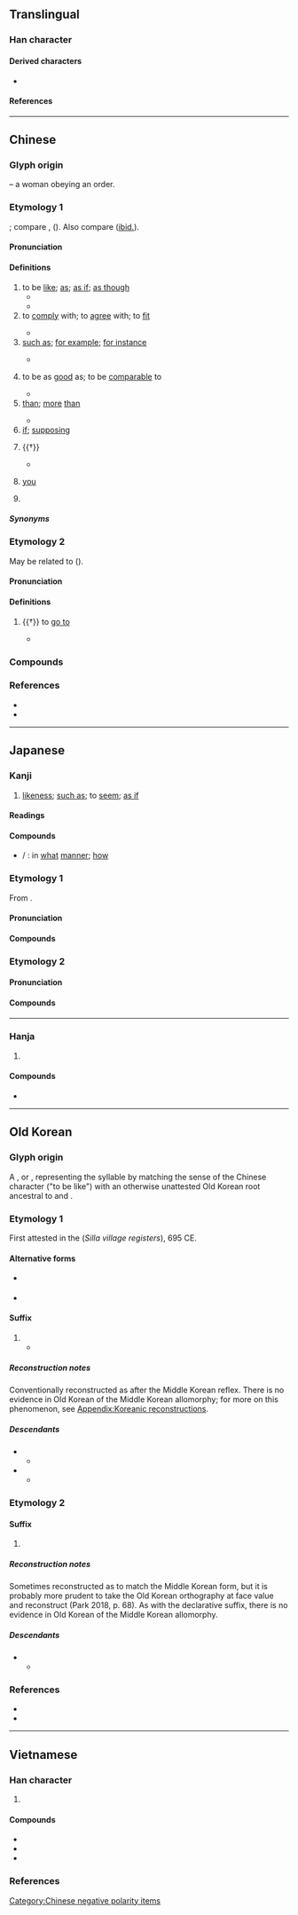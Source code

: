 {{character info}}
==Translingual==
{{stroke order|strokes=6}}
{{stroke order|type=animate}}

===Han character===
{{Han char|rn=38|rad=女|as=03|sn=6|four=46400|canj=VR|ids=⿰女口}}

====Derived characters====
* {{l|mul|[[侞]], [[𢘾]], [[𫼰]], [[洳]], [[𬍣]], [[𥆃]], [[𥞚]], [[𦀌]], [[袽]], [[銣]]([[铷]]), [[𨚴]], [[𬷑]], [[茹]], [[㾒]], [[筎]], [[𩂰]], [[𬼤]], [[𭄥]], [[帤]], [[𭚯]], [[恕]], [[挐]], [[桇]], [[𤈟]], [[𤥏]], [[𤯥]], [[𥙦]], [[㖲]], [[𥹡]], [[絮]], [[𧊟]], [[䘫]], [[𧧏]], [[𨦔]], [[𨾵]], [[𩶯]], [[鴽]]([[𫛪]]), [[𩴿]]}}

====References====
{{Han ref|kx=0255.210|dkj=06060|hdz=21025.090|uh=5982}}

----

==Chinese==
{{zh-forms|alt=⿰女⿶凵人-clerical script}}

===Glyph origin===
{{Han etym}}
{{Han compound|女|口|ls=ic|ls2=psc|c1=p|c2=s|t1=woman|t2=mouth}} – a woman obeying an order.

===Etymology 1===
{{der|zh|sit}}; compare {{cog|mro|tr=na|t=to be so}}, {{cog|lus|na nâ nâ||it being so; since}} ({{zh-ref|Schuessler, 2007}}). Also compare {{cog|omx|tr=ñaṅ|t=resembling; like}} ([[ibid.]]).

====Pronunciation====
{{zh-pron
|m=rú
|m-s=ru2
|c=jyu4
|c-t=ngui3
|g=eo4
|h=pfs=yì;gd=yi2
|j=ru1
|mb=ṳ̌/lǔ
|mb_note=ṳ̌ - colloquial; lǔ - literary
|md=ṳ̀
|mn=xm,qz,ly,tp:lû/qz,ha:lîr/jj:lî/zz:jî/zz,kh:jû
|mn-t=ru5
|w=3zr
|x=y2
|mc=y
|oc=2,y
|ma=y
|cat=v,prep,con,pn,postp,pron
}}
{{rfp|dng|Dungan}}

====Definitions====
{{zh-hanzi}}

# to be [[like]]; [[as]]; [[as if]]; [[as though]]
#* {{zh-x|遂 為{wéi} 母子 如初。|Thus they were reconciled as mother and son '''just like''' before.|ref=Zuozhuan}}
#* {{zh-x|神 啊，我 的 心 切慕 你，如 鹿 切慕 溪水。|'''As''' the hart panteth after the water brooks, so panteth my soul after thee, O God.|ref={{lw|zh|和合本|新標點和合本}} ([[w:Chinese Union Version|Chinese Union Version with New Punctuation]]), {{lang|zh|詩篇}} (Psalm) 42:1}}
# to [[comply]] with; to [[agree]] with; to [[fit]]
#: {{zh-x|如此|accordingly; according to this}}
#* {{zh-x|凡 諸侯 有 命 告 則 書，不然 則 否。師 出 臧否，亦 如 之。|As a general rule, the annals only keep the record of an event if a feudal prince legitimately announces such; otherwise no records are kept in the official annals. As for the result of a military expedition, it '''follows''' the same rule.|ref=Zuozhuan}}
# [[such as]]; [[for example]]; [[for instance]]
#: {{zh-x|比如|for instance}}
#* {{zh-x|孔子 序列 古 之 仁 聖 賢 人，如 ^吳 ^太-伯、^伯-夷 之 倫，詳 矣。|Confucius has given detailed testimonials to ancient paragons of virtue and wisdom, '''such as''' Taibo of Wu, Boyi, and others of their kind.|ref=Shiji}}
# {{lb|zh|usually in the negative}} to be as [[good]] as; to be [[comparable]] to
#: {{zh-x|我 自愧.不如 你 用功，成績 不如 你 也是 理所當然。|I admit, regrettably, that I did not work '''as''' hard '''as''' you did. It's only proper that my grades were nowhere '''as good as''' yours.}}
#* {{zh-x|與 ^李 ^斯 俱 事 ^荀卿，^斯 自-以為 不如 ^非。|Han Fei and Li Si both studied as pupils of Xunzi, and Si considered himself inferior to Fei.|ref=Shiji}}
# [[than]]; [[more]] [[than]]
#: {{zh-syn|於}}
#* {{zh-x|其 民 之 親 我 也，歡 若 父母，好{hào} 我 芳 如 芝{zhǐ}-蘭。|Their people, who support me, delight in me as much as they delight in their parents. They, loving me, deem me '''more''' fragrant '''than''' angelicas and orchids. (A highly literal translation)|ref=Xunzi}}
# [[if]]; [[supposing]]
#: {{zh-x|作者 水平 有限，如 有 錯漏，望 大家 指正。|The author's ability has its limits; feedback regarding errors and omissions is welcome.}}
# {{†}} {{n-g|postposition indicating an [[appearance]], a [[state]], or a [[condition]]; having the [[characteristic]] of}}
#: {{zh-x|突如其來|all of a sudden (literally, "it comes, '''like''' charging")}}
#: {{zh-x|空空如也|empty}}
#* {{zh-x|君 召 使 擯{bīn}，色 勃-如 也，足 躩-如 也。揖 所-與 立，左右 手，衣 前後，襜-如 也。趨 進，翼-如 也。|When the prince called him to employ him in the reception of a visitor, his countenance '''appeared to''' change, and his legs to move forward '''with''' difficulty. He inclined himself to the other officers among whom he stood, moving his left or right arm, as their position required, but '''keeping''' the skirts of his robe before and behind evenly adjusted. He hastened forward, with his arms '''like''' the wings of a bird.|ref=Analects}}
# {{lb|zh|obsolete}} [[you]]
# {{surname|zh}}

=====Synonyms=====
{{zh-dial|如果}}

===Etymology 2===
May be related to {{och-l|向|to face; to turn towards}} ({{zh-ref|Schuessler, 2007}}).

====Pronunciation====
{{zh-pron
|m=rú
|m-s=ru2
|c=jyu4
|c-t=ngui3
|g=eo4
|h=pfs=yì;gd=yi2
|j=ru1
|mb=
|md=ṳ̀
|mn=xm,qz,tp:lû/qz:lîr/zz:jî/zz,kh:jû
|mn-t=ru5
|w=3zr
|x=y2
|mc=1
|oc=1
|ma=y
|cat=v
}}

====Definitions====
{{zh-hanzi}}

# {{†}} to [[go to]]
#: {{zh-x|如廁|to '''go to''' the toilet}}
#* {{zh-x|鄭 伯 如 周，始 朝 桓王 也。|Duke Zheng '''went to''' Zhou, and had an audience with King Huan of Zhou for the first time.|CL|ref=Zuozhuan}}

===Compounds===
{{zh-der|如果|如意|如一|如兄|如常|如廁|如雷|如許|如初|一如|如柴|命如紙|不如意|例如|十如是|如何|如寄|如弟|不如|如故|假如|九如鄉|不弱如|如今|恰如|恍如|如舊|儼如|如同|如是|如來藏|如泥|匹如|如椽筆|如律令|宛如|如字|如願|如雲|如雨|如約|如次|如期|如晤|如斯|如數|如擬|如兄弟|如來|不如歸|如夫人|六如|九如|何如帖|且如|如此|何如|匹如閒|匹如閑|勃如|倒不如|明如翦|洒如|把如|白如玉|猶如|有如|皦如|癢如如|真如|柳如是|無如|煞強如|焚如|比如|晏如|紛如煙|蔑如|艾如張|賁如|醉如泥|遠不如|譬如閒|馬相如|門如市|紞如|顏如玉|鬢如漆|自如|邠如|闕如|莫如|過如|藹如|純如|裕如|觖如|翕如|譬如|謐如|至如|索強如|一見如舊|如夢初醒|大不如前|人生如夢|令出如山|心亂如麻|囊空如洗|人如其名|如烹小鮮|如火燎原|如花似玉|官場如戲|人生如萍|如持左券|如湯灌雪|依然如故|如雷灌耳|如風過耳|愛財如命|動如參商|如虎生翼|如痴如醉|一如既往|人心如面|奔馳如電|年不如年|守口如瓶|愁緒如麻|如數家珍|執法如山|如簧之舌|如獲珍寶|如痴如狂|如痴似醉|光陰如電|如棄敝屣|如影相隨|一見如故|如醉如狂|媚如秋月|心如刀絞|室如懸磬|依然如舊|如拾地芥|如墮煙霧|如鯁在喉|如壎如箎|心如刀割|如日方升|一文如命|人生如寄|從諫如流|如履如臨|如何是好|憂心如焚|如饑如渴|判如天壤|如醉初醒|心焉如割|意氣自如|度日如年|如丘而止|憂心如惔|如兄如弟|命薄如花|今不如昔|客如雲集|似箭如梭|奔馳如雷|來去自如|如箭在弦|勢如奔馬|如牛負重|味如雞肋|如膠如漆|心焦如火|憂心如酲|憂心如薰|憂心如擣|憂國如家|健步如飛|如湯澆雪|如左右手|愛錢如命|愛民如子|愛才如命|如醉如夢|慎終如始|大筆如椽|惘然如失|情重如山|如在股掌|心如寒灰|似玉如花|一廉如水|危如累卵|愛國如家|如虎添翼|恍如隔世|性如烈火|急如風火|思賢如渴|思如湧泉|思如泉湧|心如古井|事到如今|勢如劈竹|心緒如麻|如湯沃雪|心焦如焚|始終如一|心如鐵石|心如金石|心如死水|心如止水|心如木石|心如刀鋸|心如刀攪|心如刀剉|心口如一|巧言如簧|削鐵如泥|復舊如新|堅如磐石|如訴如泣|似水如魚|急如星火|勢如破竹|從令如流|得婿如龍|大雨如注|一貧如洗|如珠似玉|功效如神|倒背如流|如蛆附骨|如海一漚|安如泰山|如蠅附羶|如日方中|似醉如痴|度日如歲|不過如此|作如是觀|侯門如海|憂公如家|如飲醍醐|如醉方醒|不絕如縷|如假包換|憂心如醉|如隔三秋|如虎傅翼|履險如夷|如痴如迷|如履平地|心如死灰|如鳥獸散|對答如流|口快如刀|奉如神明|原來如此|如夢方醒|從善如流|家貧如洗|如入雲端|如所周知|妙語如珠|好手如雲|官法如爐|如臂使指|安適如常|如水投石|安如盤石|安堵如故|付之闕如|守身如玉|如虎如狼|學如穿井|一錢如命|如臨深谷|多如牛毛|如坐鍼氈|嫉惡如仇|如有所失|和好如初|富不如貧|如鷹在籠|如魚得水|如魚似水|如饑似渴|如願以償|如釋重負|如運諸掌|如蹈湯火|如蹈水火|如蠅逐臭|如蟻附羶|如虎負嵎|如虎得翼|如荼如火|如芒在背|如芒刺背|如臨淵谷|如臨深淵|如臨大敵|如膠投漆|如膠似漆|如皋射雉|如狼牧羊|如狼如虎|如狼似虎|如湯潑雪|如今晚兒|如泣如訴|如法炮製|如沐春風|如此這般|如有神助|如是我聞|如指諸掌|如意郎君|如意算盤|如履薄冰|如奉綸音|如夢如醉|如夢初覺|如夢似幻|如坐雲霧|如切如磋|如出一轍|如出一口|如之奈何|心如堅石|如獲至寶|惄如調饑|如不勝衣|如坐針氈|如雷貫耳|天保九如|其從如雲|大雨如瀉|一寒如此|如醉如痴|大智如愚|心細如髮|五內如焚|似漆如膠|如坐春風|愛人如己|如痴如夢|如影隨形|堆積如山|了如指掌|完好如初|恰如其分|口甜如蜜|如飢似渴|四季如春|如喪考妣|嗜之如命|不如歸去|如解倒懸|如日中天|命該如此|堅如鐵石|吉祥如意|心急如焚|往來如織|口如懸河|勢如騎虎|勢如摧山|動如脫兔|如花似月|下筆如神|剖決如流|巧言如流|如法泡製|不絕如線|冠蓋如雲|一清如水|人生如戲|如火如荼|如幻似真|勢如山倒|奔走如市|佳評如潮|恩重如山|惜墨如金|但求如願|一面如舊|如花似錦|歸心如箭|疾之如仇|應接如響|波紋如縠|焚如之禍|甘之如飴|易如拾芥|目光如炬|收放自如|氣勢如虹|機變如神|泣血漣如|目光如鼠|暴躁如雷|福如海淵|神態自如|應答如響|杳如黃鶴|痴然如醉|方斯蔑如|洞如觀火|揮金如土|白如枯骨|相待如賓|浩如煙海|疾如雷電|日月如梭|有眼如盲|應付裕如|殺人如蓺|視人如傷|應對如流|歲月如流|步履如飛|視虱如輪|才如史遷|視民如傷|爛醉如泥|暴跳如雷|甘之如薺|甘心如薺|殺人如麻|眼如秋水|相敬如賓|應答如流|暴燥如雷|視如草芥|盡付闕如|江山如故|按堵如故|斷決如流|無如之何|摩肩如雲|末如之何|眉目如畫|應付自如|空空如也|用兵如神|棄如弁髦|砍鐵如泥|懸然如磬|突如其來|操縱自如|汗流如雨|瞭如指掌|福如東海|炳如日星|白髮如新|視民如子|禽獸不如|揮汗如雨|果如是言|月明如水|昭如日星|汗出如雨|穩如泰山|積案如山|穆如清風|稱心如意|春山如笑|視如寇讎|碧藍如黛|無可如何|福如山岳|淚如泉湧|氣力如牛|視死如飴|視死如生|視死如歸|視如糞土|視如敝屣|視人如子|祭亡如在|月光如水|視如土芥|碧草如茵|杖莫如信|視丹如綠|矢石如雨|矢下如雨|春光如海|眾心如城|眾口如一|目光如電|疢如疾首|眉如墨畫|相如病渴|萬事如意|目光如鏡|目光如豆|盡如人意|果然如此|白首如新|白頭如新|瘦骨如柴|疾惡如仇|疾如旋踵|歲月如梭|果如所料|用錢如水|有目如盲|日月如流|視險如夷|求賢如渴|栩栩如生|淚下如雨|無如奈何|爆燥如雷|甘死如飴|照如白晝|生不如死|無論如何|焚如之刑|揮灑自如|淚如雨下|溫潤如玉|清貧如洗|月明如晝|易如反掌|氣喘如牛|淚盤如露|汗出如漿|浮生如寄|熱情如火|殺人如草|沁涼如水|決斷如流|江山如畫|汗如雨下|汗下如雨|泣下如雨|有如水火|殺人如芥|歷歷如繪|狗彘不如|氣湧如山|果如其言|樹猶如此|易如翻掌|泣如雨下|料事如神|文如其人|視如己出|逝者如斯|面如傅粉|賓客如雲|美如冠玉|褎如充耳|謀臣如雨|膽小如鼠|面如敷粉|諸如此例|緘口如瓶|貌美如花|納諫如流|自嘆不如|筆翰如流|郎心如鐵|談辭如雲|膚如刻畫|領如蝤蠐|豔如桃李|色如死灰|臣門如市|身貧如洗|赤貧如洗|自愧弗如|齒如齊貝|赴險如夷|面如灰土|飛走如風|罪惡如山|觀者如雲|長安如弈|親如手足|臣心如水|輕鬆自如|觀者如織|落紙如飛|豬狗不如|號令如山|韶華如駛|諱莫如深|行步如飛|齒如含貝|齊整如一|鼾齁如雷|鼾聲如雷|鼻鼾如雷|面如冠玉|金印如斗|行化如神|綠草如茵|軍令如山|鬢髯如漆|鬚髯如戟|高手如雲|諫爭如流|貝積如山|面如鐵色|風雨如晦|面如美玉|脣如塗朱|面如槁木|首如飛蓬|風雨如磐|行步如風|鬢如銀絲|音聲如鐘|音容如在|赴死如歸|面色如生|面色如土|面如金紙|面如重棗|面如白蠟|面如白紙|面如死灰|面如桃花|面如土色|面如噀血|膽大如斗|美女如雲|骨瘦如豺|舌面如鏡|防意如城|終始如一|身輕如燕|鐵證如山|話雖如此|鐵案如山|賤如糞土|表裡如一|鼓舌如簧|運筆如飛|遊客如織|較如畫一|這般如此|色膽如天|退如山移|輕如鴻毛|觀者如堵|趁心如意|賓至如歸|行疾如飛|骨瘦如柴|言笑自如|諸如此類|談笑自如|運用自如|鬢髮如銀|言出如山|觀者如市|謀如湧泉|行走如飛|行動自如|血流如注|義重如山|舉步如飛|談吐如流|遂心如意|量如江海|如之何|朗如}}

===References===
* {{R:twedu|A00885}}
* {{R:yue:Hanzi}}

{{zh-cat|Elementary|Elementary}}
[[Category:Chinese negative polarity items]]

----

==Japanese==

===Kanji===
{{ja-kanji|grade=c|rs=女03}}

# [[likeness]]; [[such as]]; to [[seem]]; [[as if]]

====Readings====
{{ja-readings
|goon=にょ
|kanon=じょ
|kun=ごと-し, し-く
|nanori=ゆ,ゆき
}}

====Compounds====
* {{ja-r|如何|どう}} / {{ja-r|如何|いかが}}: in [[what]] [[manner]]; [[how]]

===Etymology 1===
{{ja-kanjitab|にょ|yomi=goon}}
From {{der|ja|ltc|sort=にょ|-}} {{ltc-l|如|id=1|[[as if]]; [[as though]]}}.

====Pronunciation====
{{ja-pron|y=go|にょ}}

====Compounds====
{{col2|ja
|{{ja-r|如実|にょじつ}}: {{lb|ja|Buddhism}} ultimate reality; absolute truth
|{{ja-r|如来|にょらい}}: {{lb|ja|Buddhism}} {{w|Tathāgata}}
|{{ja-r|真如|しんにょ}}: {{lb|ja|Buddhism}} [[suchness]]
|{{ja-r|不%如%意|ふ%にょ%い}}: things gone awry; shortage of money; financial difficulty
|sort=0
}}

===Etymology 2===
{{ja-kanjitab|じょ|yomi=kanon}}

====Pronunciation====
{{ja-pron|y=kan|じょ}}

====Compounds====
{{col|ja|1
|{{ja-r|欠如|けつじょ}}: shortage; deficiency
|{{ja-r|突如|とつじょ}}: suddenly; all of a sudden
|{{ja-r|躍如|やくじょ}}: vivid; lifelike
|sort=0
}}

----

===Hanja===
{{ko-hanja|같다|같을|여}}

# {{hanja form of|여|to be [[like]]; [[as]]; [[as if]]; [[as though]]}}

====Compounds====
* {{ko-l|혹여|by any [[chance]]; [[maybe]]|或如}}

----

==Old Korean==

===Glyph origin===
A {{w|Old Korean#Orthography|semantically adopted phonogram}}, or {{m|ko|훈가자(訓假字)}}, representing the syllable {{IPAfont|*ta}} by matching the sense of the Chinese character ("to be like") with an otherwise unattested Old Korean root ancestral to {{cog|okm|답다|tr=ta-p-ta|t=to be like}} and {{m|okm|닿다|tr=ta-h-ta|t=to be like}}.

===Etymology 1===
First attested in the {{lang|ko|신라촌락문서 / 新羅村落文書}} (''Silla village registers''), 695 CE.

====Alternative forms====
* {{alter|oko|之|也}} {{q|possibly, [[logogram]]ic forms attested in very early sources; may simply be misunderstandings of Chinese grammar}}
* {{alter|oko|多}} {{q|alternative [[phonogram]]ic form found in some Silla sources}}

====Suffix====
{{head|oko|suffix|tr=*-ta}}

# {{n-g|The [[declarative]] [[mood]] sentence-final verbal suffix.}}
#* {{quote-book|oko|year=c. 750|author={{lw|ko|월명사|月明師|tr=Wolmyeongsa}}|chapter={{lw|ko|제망매가|祭亡妹歌|tr=Jemangmae-ga}}|title={{lw|ko|三國遺事|三國遺事|tr=Samguk Yusa}}|trans-title={{w|Samguk Yusa|Memorabilia of the Three Kingdoms}}|text=吾隱去內'''如'''|t=I am going|tr=*NA-n KA-no-'''ta'''}}

=====Reconstruction notes=====
Conventionally reconstructed as {{IPAfont|*-ta}} after the Middle Korean reflex. There is no evidence in Old Korean of the Middle Korean {{IPAfont|[ta ~ ɾa]}} allomorphy; for more on this phenomenon, see [[Appendix:Koreanic reconstructions]].

=====Descendants=====
* {{desc|okm|-다〮|tr=-tá|t=declarative suffix}}
** {{desc|ko|-다|tr=-da|t=id.}}
* {{desc|okm|-라〮|tr=-lá|t=declarative suffix}}
** {{desc|ko|-라|t=id.}}

===Etymology 2===

====Suffix====
{{head|oko|suffix|tr=*-ta}}

# {{n-g|The [[imperfective aspect]] verb-internal suffix.}}

=====Reconstruction notes=====
Sometimes reconstructed as {{IPAfont|*-te}} to match the Middle Korean form, but it is probably more prudent to take the Old Korean orthography at face value and reconstruct {{IPAfont|*-ta}} (Park 2018, p. 68). As with the declarative suffix, there is no evidence in Old Korean of the Middle Korean {{IPAfont|[tə ~ ɾə]}} allomorphy.

=====Descendants=====
* {{desc|okm|-더〮-|tr=-té|pos=imperfective aspect marker}}
** {{desc|ko|-더-|tr=-deo|pos=retrospective marker}}

===References===
* {{cite-journal|author={{lang|ko|박부자}} (Park Bu-ja)|title={{lang|ko|시상형태 {-더-}의 쟁점과 전망}}|trans-title=Points of discussion and prospective developments in the study of the tense/aspect-marking ''-te-''|journal=Gugeosa yeon-gu|year=2018|volume=27|pages=53—79}}
* {{cite-journal|author={{lang|ko|이병기}} (Yi Byeong-gi)|title={{lang|ko|고대국어 종결어미 연구의 현황과 과제}}|trans-title=The current situation and future tasks in the study of Old Korean sentence enders|journal=Gugyeol yeon-gu|year=2019|volume=43|pages=5—53}}

----

==Vietnamese==

===Han character===
{{vi-readings|rs=女03
|hanviet=như-tdcndg;tdcntd;gdhn;bonet;genibrel
|phienthiet=人諸 nhân chư
|nom=nhơ-tdcndg;tdcntd;gdhn;btcn, như-tdcndg;tdcntd;bonet;taberd, nhờ-tdcndg;tdcntd, nha-tdcndg, nhừ-gdhn, dừ-gdhn, rừ-gdhn
}}

# {{han tu form of|như|to be [[like]]; [[as if]]; [[as though]]}}

====Compounds====
{{der-top3|Compounds}}
* {{vi-l|如來|Như Lai}}
* {{vi-l|真如|chân như}}
* {{vi-l|百聞不如一見|bách văn bất như nhất kiến}}
{{der-bottom}}

===References===
<references/>
